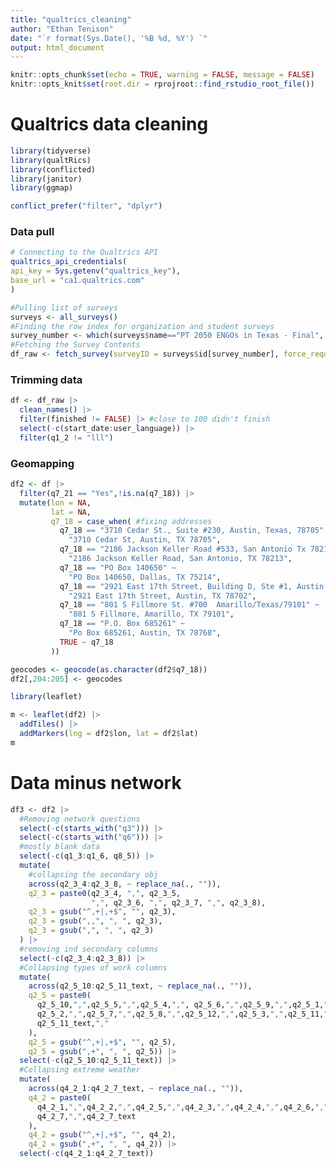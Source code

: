 ```yaml
---
title: "qualtrics_cleaning"
author: "Ethan Tenison"
date: "`r format(Sys.Date(), '%B %d, %Y') `"
output: html_document
---
```


```r
knitr::opts_chunk$set(echo = TRUE, warning = FALSE, message = FALSE)
knitr::opts_knit$set(root.dir = rprojroot::find_rstudio_root_file())
```

# Qualtrics data cleaning 

```r

library(tidyverse)
library(qualtRics)
library(conflicted)
library(janitor)
library(ggmap)

conflict_prefer("filter", "dplyr")

```

### Data pull 

```r

# Connecting to the Qualtrics API
qualtrics_api_credentials(
api_key = Sys.getenv("qualtrics_key"), 
base_url = "ca1.qualtrics.com"
)

#Pulling list of surveys
surveys <- all_surveys() 
#Finding the row index for organization and student surveys
survey_number <- which(surveys$name=="PT 2050 ENGOs in Texas - Final", arr.ind=TRUE)
#Fetching the Survey Contents 
df_raw <- fetch_survey(surveyID = surveys$id[survey_number], force_request = TRUE)

```

### Trimming data 

```r


df <- df_raw |> 
  clean_names() |> 
  filter(finished != FALSE) |> #close to 100 didn't finish 
  select(-c(start_date:user_language)) |> 
  filter(q1_2 != "lll")

```


### Geomapping

```r


df2 <- df |>
  filter(q7_21 == "Yes",!is.na(q7_18)) |>
  mutate(lon = NA, 
         lat = NA,
         q7_18 = case_when( #fixing addresses 
           q7_18 == "3710 Cedar St., Suite #230, Austin, Texas, 78705" ~
             "3710 Cedar St, Austin, TX 78705",
           q7_18 == "2186 Jackson Keller Road #533, San Antonio Tx 78213" ~
             "2186 Jackson Keller Road, San Antonio, TX 78213",
           q7_18 == "PO Box 140650" ~
             "PO Box 140650, Dallas, TX 75214",
           q7_18 == "2921 East 17th Street, Building D, Ste #1, Austin Texas 78702" ~
             "2921 East 17th Street, Austin, TX 78702",
           q7_18 == "801 S Fillmore St. #700  Amarillo/Texas/79101" ~
             "801 S Fillmore, Amarillo, TX 79101",
           q7_18 == "P.O. Box 685261" ~
             "Po Box 685261, Austin, TX 78768",
           TRUE ~ q7_18
         ))

geocodes <- geocode(as.character(df2$q7_18))
df2[,204:205] <- geocodes

```


```r
library(leaflet)

m <- leaflet(df2) |> 
  addTiles() |> 
  addMarkers(lng = df2$lon, lat = df2$lat)
m

```


# Data minus network 

```r


df3 <- df2 |>
  #Removing network questions
  select(-c(starts_with("q3"))) |>
  select(-c(starts_with("q6"))) |>
  #mostly blank data
  select(-c(q1_3:q1_6, q8_5)) |>
  mutate(
    #collapsing the secondary obj
    across(q2_3_4:q2_3_8, ~ replace_na(., "")),
    q2_3 = paste0(q2_3_4, ",", q2_3_5,
                  ",", q2_3_6, ",", q2_3_7, ",", q2_3_8),
    q2_3 = gsub("^,+|,+$", "", q2_3),
    q2_3 = gsub(",,", ", ", q2_3),
    q2_3 = gsub(",", ", ", q2_3)
  ) |>
  #removing ind secondary columns
  select(-c(q2_3_4:q2_3_8)) |>
  #Collapsing types of work columns
  mutate(
    across(q2_5_10:q2_5_11_text, ~ replace_na(., "")),
    q2_5 = paste0(
      q2_5_10,",",q2_5_5,",",q2_5_4,",", q2_5_6,",",q2_5_9,",",q2_5_1,",",
      q2_5_2,",",q2_5_7,",",q2_5_8,",",q2_5_12,",",q2_5_3,",",q2_5_11,",",
      q2_5_11_text,","
    ),
    q2_5 = gsub("^,+|,+$", "", q2_5),
    q2_5 = gsub(",+", ", ", q2_5)) |> 
  select(-c(q2_5_10:q2_5_11_text)) |> 
  #Collapsing extreme weather 
  mutate(
    across(q4_2_1:q4_2_7_text, ~ replace_na(., "")),
    q4_2 = paste0(
      q4_2_1,",",q4_2_2,",",q4_2_5,",",q4_2_3,",",q4_2_4,",",q4_2_6,",",
      q4_2_7,",",q4_2_7_text
    ),
    q4_2 = gsub("^,+|,+$", "", q4_2),
    q4_2 = gsub(",+", ", ", q4_2)) |> 
  select(-c(q4_2_1:q4_2_7_text))

```

